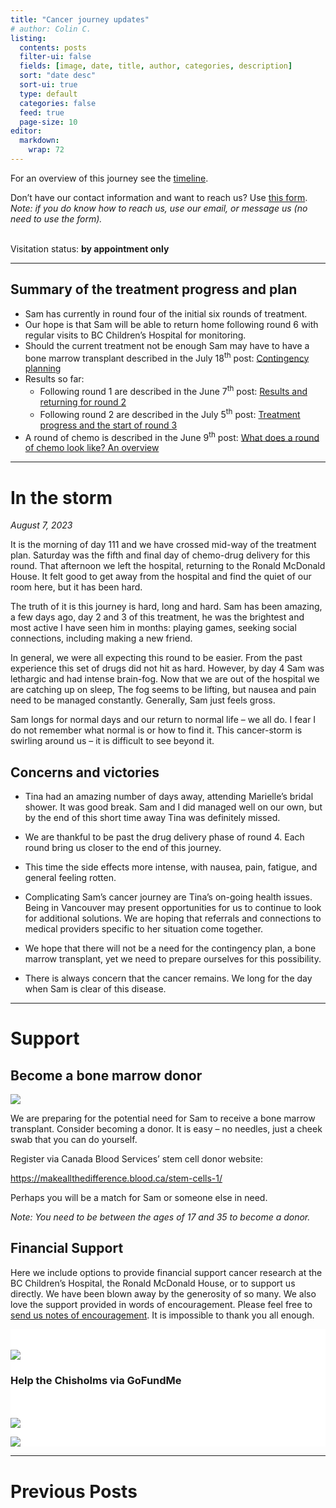 ```yaml
---
title: "Cancer journey updates"
# author: Colin C.
listing:
  contents: posts
  filter-ui: false
  fields: [image, date, title, author, categories, description]
  sort: "date desc"
  sort-ui: true
  type: default
  categories: false
  feed: true
  page-size: 10
editor: 
  markdown: 
    wrap: 72
---
```


For an overview of this journey see the [timeline](./timeline.html).

Don't have our contact information and want to reach us? Use [this
form](/contact.html). <br />*Note: if you do know how to reach us, use
our email, or message us (no need to use the form).*

<br/> Visitation status: **by appointment only**

------------------------------------------------------------------------

::: box-cc-important
## Summary of the treatment progress and plan 

-   Sam has currently in round four of the initial six rounds of treatment. 
-   Our hope is that Sam will be able to return home following round 6 with regular visits to BC Children's Hospital for monitoring.
-   Should the current treatment not be enough Sam may have to have a bone marrow transplant described in the July 18^th^ post: [Contingency planning](/posts/2307/2023-07-17_contigency-plan.qmd)
-   Results so far:
    -   Following round 1 are described in the June 7^th^ post: [Results and returning for round 2](posts/2023-06-07_results-and-round2.html)
    -   Following round 2 are described in the July 5^th^ post: [Treatment progress and the start of round 3](posts/2307/2023-07-05_round3-and-results.qmd)
-   A round of chemo is described in the June 9^th^ post: [What does a round of chemo look like? An overview](posts/2023-06-08_chemo-overview.html)
:::

------------------------------------------------------------------------


# In the storm

_August 7, 2023_

It is the morning of day 111 and we have crossed mid-way of the treatment plan. Saturday was the fifth and final day of chemo-drug delivery for this round.  That afternoon we left the hospital, returning to the Ronald McDonald House. It felt good to get away from the hospital and find the quiet of our room here, but it has been hard. 

The truth of it is this journey is hard, long and hard.  Sam has been amazing, a few days ago, day 2 and 3 of this treatment, he was the brightest and most active I have seen him in months:  playing games, seeking social connections, including making a new friend.  

In general, we were all expecting this round to be easier.  From the past experience this set of drugs did not hit as hard.  However, by day 4 Sam was lethargic and had intense brain-fog.  Now that we are out of the hospital we are catching up on sleep, The fog seems to be lifting, but nausea and pain need to be managed constantly. Generally, Sam just feels gross.

Sam longs for normal days and our return to normal life -- we all do.  I fear I do not remember what normal is or how to find it. This cancer-storm is swirling around us -- it is difficult to see beyond it.  


## Concerns and victories


-   Tina had an amazing number of days away, attending Marielle's bridal shower. It was good break.  Sam and I did managed well on our own, but by the end of this short time away Tina was definitely missed. 

-   We are thankful to be past the drug delivery phase of round 4.  Each round bring us closer to the end of this journey.  

-   This time the side effects more intense, with nausea, pain, fatigue, and general feeling rotten.

-   Complicating Sam’s cancer journey are Tina’s on-going health issues.  Being in Vancouver may present opportunities for us to continue to look for additional solutions.  We are hoping that referrals and connections to medical providers specific to her situation come together. 

-   We hope that there will not be a need for the contingency plan, a bone marrow transplant, yet we
    need to prepare ourselves for this possibility.

-   There is always concern that the cancer remains. We long for the day
    when Sam is clear of this disease.





------------------------------------------------------------------------

# Support

:::callout-important
## Become a bone marrow donor

[![](https://www.blood.ca/themes/custom/cbs_bootstrap_sass/CBS_Logo_descriptors_RGB-WhiteBG.svg){style="max-width:80%}](https://makeallthedifference.blood.ca/stem-cells-1/)

We are preparing for the potential need for Sam to receive a bone marrow transplant.  Consider becoming a donor.  It is easy -- no needles, just a cheek swab that you can do yourself.  

Register via Canada Blood Services' stem cell donor website: 

[https://makeallthedifference.blood.ca/stem-cells-1/](https://makeallthedifference.blood.ca/stem-cells-1/)

Perhaps you will be a match for Sam or someone else in need.  

_Note: You need to be between the ages of 17 and 35 to become a donor._
:::




## Financial Support

Here we include options to provide financial support cancer research at
the BC Children's Hospital, the Ronald McDonald House, or to support us
directly. We have been blown away by the generosity of so many. We also
love the support provided in words of encouragement. Please feel free to
[send us notes of encouragement](contact.html). It is impossible to
thank you all enough.

::: {.support-container style="background-color: #fff"}
::: {.support layout-ncol="2" style="background-color: #fff; padding-top:1.4em; padding-right:2em"}
[![](/img/bc-childrens_logo.png)](http://www.bcchildrens.ca/donate) 

<div>### Help the Chisholms via GoFundMe
<div class="gfm-embed" data-url="https://www.gofundme.com/f/help-the-chisholm-family-while-sam-battles-cancer/widget/small"></div><script defer src="https://www.gofundme.com/static/js/embed.js"></script>
</div>
:::


::: {.support layout-ncol="2" style="background-color: #fff; padding-top:1.4em; padding-right:2em"}
[![](https://samsstory.s3.ca-central-1.amazonaws.com/rmdhbc.png)](https://rmhbc.ca)

[![](https://www.friendsofchildren.ca/application/themes/foc/images/logo.png)](https://www.friendsofchildren.ca)
:::
:::

------------------------------------------------------------------------

# Previous Posts
